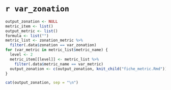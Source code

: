 
# `r var_zonation`

```r
output_zonation <- NULL
metric_item <- list()
output_metric <- list()
formula <- list("")
metric_list <- zonation_metric %>%
  filter(.data$zonation == var_zonation)
for (var_metric in metric_list$metric_name) {
  level <- 2
  metric_item[[level]] <- metric_list %>%
    filter(.data$metric_name == var_metric)
  output_zonation <- c(output_zonation, knit_child("fiche_metric.Rmd"))
}
```

```r
cat(output_zonation, sep = "\n")
```
